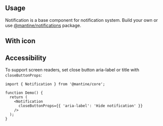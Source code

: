 

## Usage

Notification is a base component for notification system.
Build your own or use [@mantine/notifications](/x/notifications/) package.

<Demo data={NotificationDemos.configurator} />

## With icon

<Demo data={NotificationDemos.icon} />

<StylesApiSelectors component="Notification" />

<Demo data={NotificationDemos.stylesApi} />

## Accessibility

To support screen readers, set close button aria-label or title with `closeButtonProps`:

```tsx
import { Notification } from '@mantine/core';

function Demo() {
  return (
    <Notification
      closeButtonProps={{ 'aria-label': 'Hide notification' }}
    />
  );
}
```
